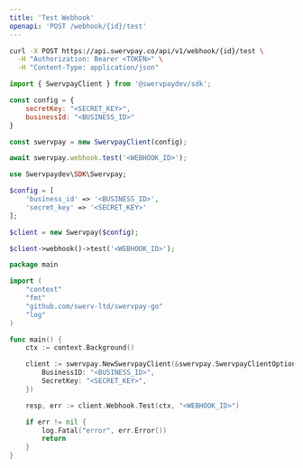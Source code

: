 ```yaml
---
title: 'Test Webhook'
openapi: 'POST /webhook/{id}/test'
---
```


<RequestExample>

```bash cURL
curl -X POST https://api.swervpay.co/api/v1/webhook/{id}/test \
  -H "Authorization: Bearer <TOKEN>" \
  -H "Content-Type: application/json"
```

```javascript Node.js
import { SwervpayClient } from '@swervpaydev/sdk';

const config = {
    secretKey: "<SECRET_KEY>",
    businessId: "<BUSINESS_ID>"
}

const swervpay = new SwervpayClient(config);

await swervpay.webhook.test('<WEBHOOK_ID>');
```


```php PHP
use Swervpaydev\SDK\Swervpay;

$config = [
	'business_id' => '<BUSINESS_ID>',
	'secret_key' => '<SECRET_KEY>'
];

$client = new Swervpay($config);

$client->webhook()->test('<WEBHOOK_ID>');
```


```go Go
package main

import (
	"context"
	"fmt"
	"github.com/swerv-ltd/swervpay-go"
	"log"
)

func main() {
	ctx := context.Background()

	client := swervpay.NewSwervpayClient(&swervpay.SwervpayClientOption{
        BusinessID: "<BUSINESS_ID>",
        SecretKey: "<SECRET_KEY>",
    })

	resp, err := client.Webhook.Test(ctx, "<WEBHOOK_ID>")

	if err != nil {
		log.Fatal("error", err.Error())
		return
	}
}
```

</RequestExample>
